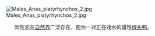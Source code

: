 [[File:Males_Anas_platyrhynchos_2.jpg|center]]
<center>同性恋在[[自然界|自然界]]广泛存在，图为一对正在戏水的雄性[[绿头鸭|绿头鸭]]。</center>